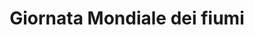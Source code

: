 ---
title: "Giornata Mondiale dei fiumi"
description: "La Giornata mondiale dei fiumi venne istituita nel 1997 per sensibilizzare l'opinione pubblica ad una migliore gestione dei corsi d'acqua in tutto il mondo. Diverse comunità in 35 paesi diversi si uniscono in una sola voce per dimostrare che i nostri fiumi contano e sono la linfa vitale del nostro pianeta. I Monti Lepini confinano con due fiumi, il fiume Sacco e il fiume Amaseno. In particolare il fiume Sacco è conosciuto per il suo elevato inquinamento e per questo nel 2005 è stato anche riconosciuto lo stato di emergenza ambientale."
---